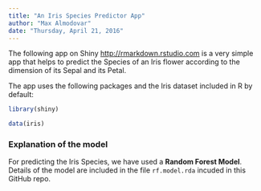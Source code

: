 ```yaml
---
title: "An Iris Species Predictor App"
author: "Max Almodovar"
date: "Thursday, April 21, 2016"
---
```


The following app on Shiny <http://rmarkdown.rstudio.com> is a very simple app that helps to predict the Species of an Iris flower according to the dimension of its Sepal and its Petal.

The app uses the following packages and the Iris dataset included in R by default:

```r
library(shiny)

data(iris)
```

### Explanation of the model

For predicting the Iris Species, we have used a **Random Forest Model**. Details of the model are included in the file `rf.model.rda` incuded in this GitHub repo.
